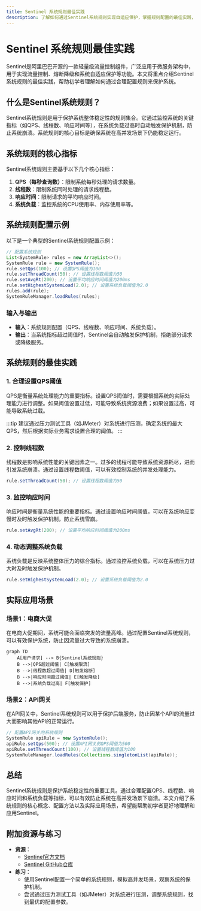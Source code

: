 ```yaml
---
title: Sentinel 系统规则最佳实践
description: 了解如何通过Sentinel系统规则实现自适应保护，掌握规则配置的最佳实践，确保系统在高并发场景下的稳定性。
---
```


# Sentinel 系统规则最佳实践

Sentinel是阿里巴巴开源的一款轻量级流量控制组件，广泛应用于微服务架构中，用于实现流量控制、熔断降级和系统自适应保护等功能。本文将重点介绍Sentinel系统规则的最佳实践，帮助初学者理解如何通过合理配置规则来保护系统。

## 什么是Sentinel系统规则？

Sentinel系统规则是用于保护系统整体稳定性的规则集合。它通过监控系统的关键指标（如QPS、线程数、响应时间等），在系统负载过高时自动触发保护机制，防止系统崩溃。系统规则的核心目标是确保系统在高并发场景下仍能稳定运行。

## 系统规则的核心指标

Sentinel系统规则主要基于以下几个核心指标：

1. **QPS（每秒查询数）**：限制系统每秒处理的请求数量。
2. **线程数**：限制系统同时处理的请求线程数。
3. **响应时间**：限制请求的平均响应时间。
4. **系统负载**：监控系统的CPU使用率、内存使用率等。

## 系统规则配置示例

以下是一个典型的Sentinel系统规则配置示例：

```java
// 配置系统规则
List<SystemRule> rules = new ArrayList<>();
SystemRule rule = new SystemRule();
rule.setQps(100); // 设置QPS阈值为100
rule.setThreadCount(50); // 设置线程数阈值为50
rule.setAvgRt(200); // 设置平均响应时间阈值为200ms
rule.setHighestSystemLoad(2.0); // 设置系统负载阈值为2.0
rules.add(rule);
SystemRuleManager.loadRules(rules);
```

### 输入与输出

- **输入**：系统规则配置（QPS、线程数、响应时间、系统负载）。
- **输出**：当系统指标超过阈值时，Sentinel会自动触发保护机制，拒绝部分请求或降级服务。

## 系统规则的最佳实践

### 1. 合理设置QPS阈值

QPS是衡量系统处理能力的重要指标。设置QPS阈值时，需要根据系统的实际处理能力进行调整。如果阈值设置过低，可能导致系统资源浪费；如果设置过高，可能导致系统过载。

:::tip
建议通过压力测试工具（如JMeter）对系统进行压测，确定系统的最大QPS，然后根据实际业务需求设置合理的阈值。
:::

### 2. 控制线程数

线程数是影响系统性能的关键因素之一。过多的线程可能导致系统资源耗尽，进而引发系统崩溃。通过设置线程数阈值，可以有效控制系统的并发处理能力。

```java
rule.setThreadCount(50); // 设置线程数阈值为50
```

### 3. 监控响应时间

响应时间是衡量系统性能的重要指标。通过设置响应时间阈值，可以在系统响应变慢时及时触发保护机制，防止系统雪崩。

```java
rule.setAvgRt(200); // 设置平均响应时间阈值为200ms
```

### 4. 动态调整系统负载

系统负载是反映系统整体压力的综合指标。通过监控系统负载，可以在系统压力过大时及时触发保护机制。

```java
rule.setHighestSystemLoad(2.0); // 设置系统负载阈值为2.0
```

## 实际应用场景

### 场景1：电商大促

在电商大促期间，系统可能会面临突发的流量高峰。通过配置Sentinel系统规则，可以有效保护系统，防止因流量过大导致的系统崩溃。

```mermaid
graph TD
    A[用户请求] --> B{Sentinel系统规则}
    B -->|QPS超过阈值| C[触发限流]
    B -->|线程数超过阈值| D[触发熔断]
    B -->|响应时间超过阈值| E[触发降级]
    B -->|系统负载过高| F[触发保护]
```

### 场景2：API网关

在API网关中，Sentinel系统规则可以用于保护后端服务，防止因某个API的流量过大而影响其他API的正常运行。

```java
// 配置API网关的系统规则
SystemRule apiRule = new SystemRule();
apiRule.setQps(500); // 设置API网关的QPS阈值为500
apiRule.setThreadCount(100); // 设置线程数阈值为100
SystemRuleManager.loadRules(Collections.singletonList(apiRule));
```

## 总结

Sentinel系统规则是保护系统稳定性的重要工具。通过合理配置QPS、线程数、响应时间和系统负载等指标，可以有效防止系统在高并发场景下崩溃。本文介绍了系统规则的核心概念、配置方法以及实际应用场景，希望能帮助初学者更好地理解和应用Sentinel。

## 附加资源与练习

- **资源**：
  - [Sentinel官方文档](https://sentinelguard.io/)
  - [Sentinel GitHub仓库](https://github.com/alibaba/Sentinel)
- **练习**：
  - 使用Sentinel配置一个简单的系统规则，模拟高并发场景，观察系统的保护机制。
  - 尝试通过压力测试工具（如JMeter）对系统进行压测，调整系统规则，找到最优的配置参数。